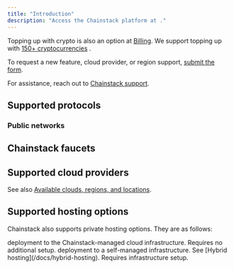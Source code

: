 ```yaml
---
title: "Introduction"
description: "Access the Chainstack platform at ."
---
```


Topping up with crypto is also an option at [Billing](https://console.chainstack.com/user/settings/billing). We support topping up with [150+ cryptocurrencies](https://nowpayments.io/supported-coins) .

To request a new feature, cloud provider, or region support, [submit the form](https://ideas.chainstack.com/feature-requests).

For assistance, reach out to [Chainstack support](https://support.chainstack.com).

## Supported protocols

### Public networks

<CardGroup cols={3}>
  <Card title="Ethereum" href="/docs/ethereum-tooling" icon="ethereum" iconType="solid" horizontal/>
  <Card title="Solana" href="/docs/solana-tooling" icon="bolt" iconType="solid" horizontal/>
  <Card title="BNB Smart Chain" href="/docs/bsc-tooling" icon="coins" iconType="solid" horizontal/>
  <Card title="Polygon" href="/docs/polygon-tooling" icon="layer-group" iconType="solid" horizontal/>
  <Card title="Arbitrum" href="/docs/arbitrum-tooling" icon="layer-group" iconType="solid" horizontal/>
  <Card title="Base" href="/docs/base-tooling" icon="layer-group" iconType="solid" horizontal/>
  <Card title="Optimism" href="/docs/optimism-tooling" icon="layer-group" iconType="solid" horizontal/>
  <Card title="Avalanche" href="/docs/avalanche-tooling" icon="snowflake" iconType="solid" horizontal/>
  <Card title="TON" href="/docs/ton-tooling" icon="paper-plane" iconType="solid" horizontal/>
  <Card title="Ronin" href="/docs/ronin-tooling" icon="gamepad" iconType="solid" horizontal/>
  <Card title="Blast" href="/docs/blast-tooling" icon="layer-group" iconType="solid" horizontal/>
  <Card title="zkSync Era" href="/docs/zksync-era-tooling" icon="layer-group" iconType="solid" horizontal/>
  <Card title="Starknet" href="/docs/starknet-tooling" icon="layer-group" iconType="solid" horizontal/>
  <Card title="Scroll" href="/docs/scroll-tooling" icon="layer-group" iconType="solid" horizontal/>
  <Card title="opBNB" href="/docs/opbnb-tooling" icon="layer-group" iconType="solid" horizontal/>
  <Card title="Aptos" href="/docs/aptos-tooling" icon="code" iconType="solid" horizontal/>
  <Card title="Sonic" href="/docs/sonic" icon="bolt" iconType="solid" horizontal/>
  <Card title="Fantom" href="/docs/fantom-tooling" icon="bolt" iconType="solid" horizontal/>
  <Card title="TRON" href="/docs/tron-tooling" icon="bolt" iconType="solid" horizontal/>
  <Card title="Cronos" href="/docs/cronos-tooling" icon="coins" iconType="solid" horizontal/>
  <Card title="Gnosis Chain" href="/docs/gnosis-tooling" icon="shield" iconType="solid" horizontal/>
  <Card title="Kaia (ex. Klaytn)" href="/docs/klaytn-tooling" icon="building" iconType="solid" horizontal/>
  <Card title="Celo" href="/docs/celo-tooling" icon="mobile" iconType="solid" horizontal/>
  <Card title="Moonbeam" href="/docs/moonbeam-tooling" icon="moon" iconType="solid" horizontal/>
  <Card title="Aurora" href="/docs/aurora-tooling" icon="sun" iconType="solid" horizontal/>
  <Card title="Oasis Sapphire" href="/docs/oasis-sapphire-tooling" icon="shield" iconType="solid" horizontal/>
  <Card title="Polygon zkEVM" href="/docs/polygon-zkevm-tooling" icon="layer-group" iconType="solid" horizontal/>
  <Card title="Bitcoin" href="/docs/bitcoin-tooling" icon="bitcoin" iconType="solid" horizontal/>
  <Card title="Harmony" href="/docs/harmony-tooling" icon="link" iconType="solid" horizontal/>
</CardGroup>

## Chainstack faucets
<CardGroup>
<Card title="Available here" href="https://faucet.chainstack.com/" icon="angle-right" iconType="solid" horizontal/>
</CardGroup>

## Supported cloud providers

See also [Available clouds, regions, and locations](/docs/nodes-clouds-regions-and-locations).

## Supported hosting options

Chainstack also supports private hosting options. They are as follows:

<CardGroup>
  <Card title="Chainstack-provided" icon="square-1" iconType="solid">
 deployment to the Chainstack-managed cloud infrastructure. Requires no additional setup.
  </Card>
  <Card title="Private" icon="square-2" iconType="solid">
    deployment to a self-managed infrastructure. See [Hybrid hosting](/docs/hybrid-hosting). Requires infrastructure setup.
  </Card>
</CardGroup>
